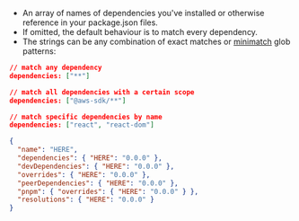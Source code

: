 
<OptionalPill />

- An array of names of dependencies you've installed or otherwise reference in your package.json files.
- If omitted, the default behaviour is to match every dependency.
- The strings can be any combination of exact matches or [minimatch](https://github.com/isaacs/minimatch) glob patterns:

```json title="Examples of valid values"
// match any dependency
dependencies: ["**"]

// match all dependencies with a certain scope
dependencies: ["@aws-sdk/**"]

// match specific dependencies by name
dependencies: ["react", "react-dom"]
```

```json title="Where this pattern is matched against"
{
  "name": "HERE",
  "dependencies": { "HERE": "0.0.0" },
  "devDependencies": { "HERE": "0.0.0" },
  "overrides": { "HERE": "0.0.0" },
  "peerDependencies": { "HERE": "0.0.0" },
  "pnpm": { "overrides": { "HERE": "0.0.0" } },
  "resolutions": { "HERE": "0.0.0" }
}
```
